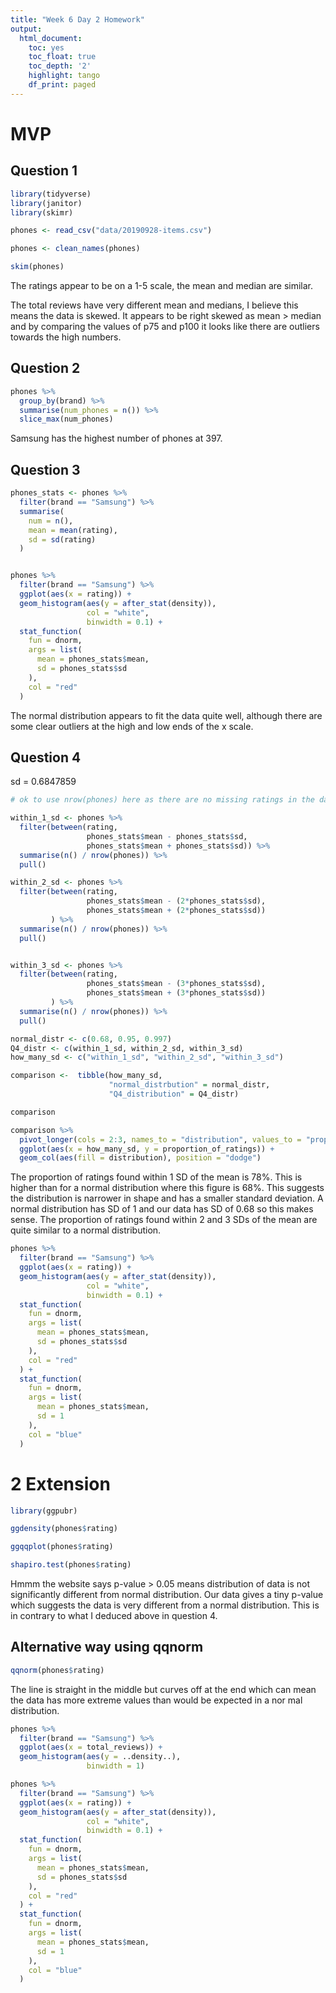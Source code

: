 ```yaml
---
title: "Week 6 Day 2 Homework"
output:
  html_document:
    toc: yes
    toc_float: true
    toc_depth: '2'
    highlight: tango
    df_print: paged
---
```


# MVP

## Question 1

```r
library(tidyverse)
library(janitor)
library(skimr)

phones <- read_csv("data/20190928-items.csv")

phones <- clean_names(phones)

skim(phones)
```

The ratings appear to be on a 1-5 scale, the mean and median are similar.

The total reviews have very different mean and medians, I believe this means the data is skewed. It appears to be right skewed as mean > median and by comparing the values of p75 and p100 it looks like there are outliers  towards the high numbers. 




## Question 2

```r
phones %>% 
  group_by(brand) %>% 
  summarise(num_phones = n()) %>% 
  slice_max(num_phones)
```
Samsung has the highest number of phones at 397. 


## Question 3

```r
phones_stats <- phones %>% 
  filter(brand == "Samsung") %>% 
  summarise(
    num = n(),
    mean = mean(rating), 
    sd = sd(rating)
  )


phones %>% 
  filter(brand == "Samsung") %>% 
  ggplot(aes(x = rating)) + 
  geom_histogram(aes(y = after_stat(density)),
                 col = "white", 
                 binwidth = 0.1) +
  stat_function(
    fun = dnorm, 
    args = list(
      mean = phones_stats$mean, 
      sd = phones_stats$sd
    ),
    col = "red"
  )
```

The normal distribution appears to fit the data quite well, although there are some clear outliers at the high and low ends of the x scale. 

## Question 4

sd = 0.6847859

```r
# ok to use nrow(phones) here as there are no missing ratings in the dataset

within_1_sd <- phones %>% 
  filter(between(rating, 
                 phones_stats$mean - phones_stats$sd, 
                 phones_stats$mean + phones_stats$sd)) %>% 
  summarise(n() / nrow(phones)) %>% 
  pull()

within_2_sd <- phones %>% 
  filter(between(rating, 
                 phones_stats$mean - (2*phones_stats$sd), 
                 phones_stats$mean + (2*phones_stats$sd))
         ) %>% 
  summarise(n() / nrow(phones)) %>% 
  pull()


within_3_sd <- phones %>% 
  filter(between(rating, 
                 phones_stats$mean - (3*phones_stats$sd), 
                 phones_stats$mean + (3*phones_stats$sd))
         ) %>% 
  summarise(n() / nrow(phones)) %>% 
  pull()

normal_distr <- c(0.68, 0.95, 0.997)
Q4_distr <- c(within_1_sd, within_2_sd, within_3_sd)
how_many_sd <- c("within_1_sd", "within_2_sd", "within_3_sd")

comparison <-  tibble(how_many_sd,
                      "normal_distrbution" = normal_distr, 
                      "Q4_distribution" = Q4_distr)

comparison
```


```r
comparison %>% 
  pivot_longer(cols = 2:3, names_to = "distribution", values_to = "proportion_of_ratings") %>% 
  ggplot(aes(x = how_many_sd, y = proportion_of_ratings)) +
  geom_col(aes(fill = distribution), position = "dodge")
```

The proportion of ratings found within 1 SD of the mean is 78%. This is higher than for a normal distribution where this figure is 68%. This suggests the distribution is narrower in shape and has a smaller standard deviation. 
A normal distribution has SD of 1 and our data has SD of 0.68 so this makes sense.
The proportion of ratings found within 2 and 3 SDs of the mean are quite similar to a normal distribution. 

```r
phones %>% 
  filter(brand == "Samsung") %>% 
  ggplot(aes(x = rating)) + 
  geom_histogram(aes(y = after_stat(density)),
                 col = "white", 
                 binwidth = 0.1) +
  stat_function(
    fun = dnorm, 
    args = list(
      mean = phones_stats$mean, 
      sd = phones_stats$sd
    ),
    col = "red"
  ) +
  stat_function(
    fun = dnorm, 
    args = list(
      mean = phones_stats$mean, 
      sd = 1
    ),
    col = "blue"
  ) 
```

# 2 Extension

```r
library(ggpubr)
```

```r
ggdensity(phones$rating)
```

```r
ggqqplot(phones$rating)
```

```r
shapiro.test(phones$rating)
```

Hmmm the website says p-value > 0.05 means distribution of data is not significantly different from normal distribution. 
Our data gives a tiny p-value which suggests the data is very different from a normal distribution. This is in contrary to what I deduced above in question 4. 

## Alternative way using qqnorm
```r
qqnorm(phones$rating)
```
The line is straight in the middle but curves off at the end which can mean the data has more extreme values than would be expected in a nor mal distribution. 

```r
phones %>% 
  filter(brand == "Samsung") %>% 
  ggplot(aes(x = total_reviews)) +
  geom_histogram(aes(y = ..density..),
                 binwidth = 1)
```

```r
phones %>% 
  filter(brand == "Samsung") %>% 
  ggplot(aes(x = rating)) + 
  geom_histogram(aes(y = after_stat(density)),
                 col = "white", 
                 binwidth = 0.1) +
  stat_function(
    fun = dnorm, 
    args = list(
      mean = phones_stats$mean, 
      sd = phones_stats$sd
    ),
    col = "red"
  ) +
  stat_function(
    fun = dnorm, 
    args = list(
      mean = phones_stats$mean, 
      sd = 1
    ),
    col = "blue"
  ) 



```

